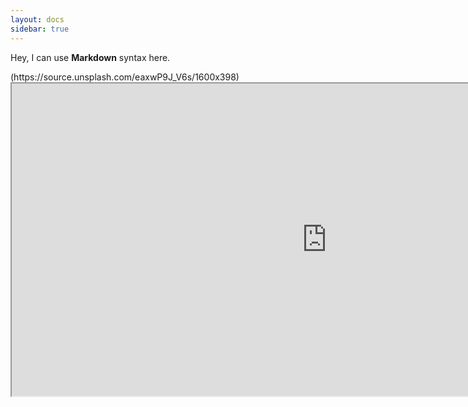 ```yaml
---
layout: docs
sidebar: true
---
```


 
<Bleed>Hey, I can use **Markdown** syntax here.</Bleed>
 
<Bleed full>
  (https://source.unsplash.com/eaxwP9J_V6s/1600x398)
</Bleed>
 
<Bleed full>
  <iframe
     src="https://www.naugahyde.com/catalog/"
    width="200%"
    height="500px"
    title="SWR-States"
  />
</Bleed>

